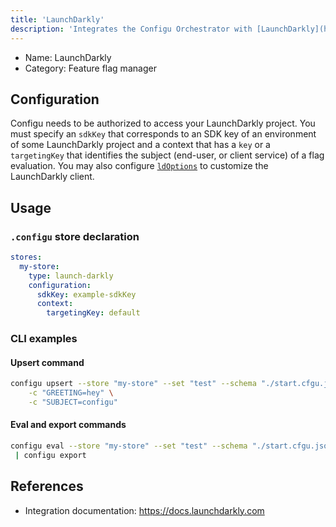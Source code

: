 ```yaml
---
title: 'LaunchDarkly'
description: 'Integrates the Configu Orchestrator with [LaunchDarkly](https://launchdarkly.com/).'
---
```


- Name: LaunchDarkly
- Category: Feature flag manager

## Configuration

Configu needs to be authorized to access your LaunchDarkly project. You must specify an `sdkKey` that corresponds to an SDK key of an environment of some LaunchDarkly project and a context that has a `key` or a `targetingKey` that identifies the subject (end-user, or client service) of a flag evaluation. You may also configure [`ldOptions`](https://launchdarkly.github.io/node-server-sdk/interfaces/_launchdarkly_node_server_sdk_.LDOptions.html) to customize the LaunchDarkly client.

## Usage

### `.configu` store declaration

```yaml
stores:
  my-store:
    type: launch-darkly
    configuration:
      sdkKey: example-sdkKey
      context:
        targetingKey: default
```

### CLI examples

#### Upsert command

```bash
configu upsert --store "my-store" --set "test" --schema "./start.cfgu.json" \
    -c "GREETING=hey" \
    -c "SUBJECT=configu"
```

#### Eval and export commands

```bash
configu eval --store "my-store" --set "test" --schema "./start.cfgu.json" \
 | configu export
```

## References

- Integration documentation: https://docs.launchdarkly.com
